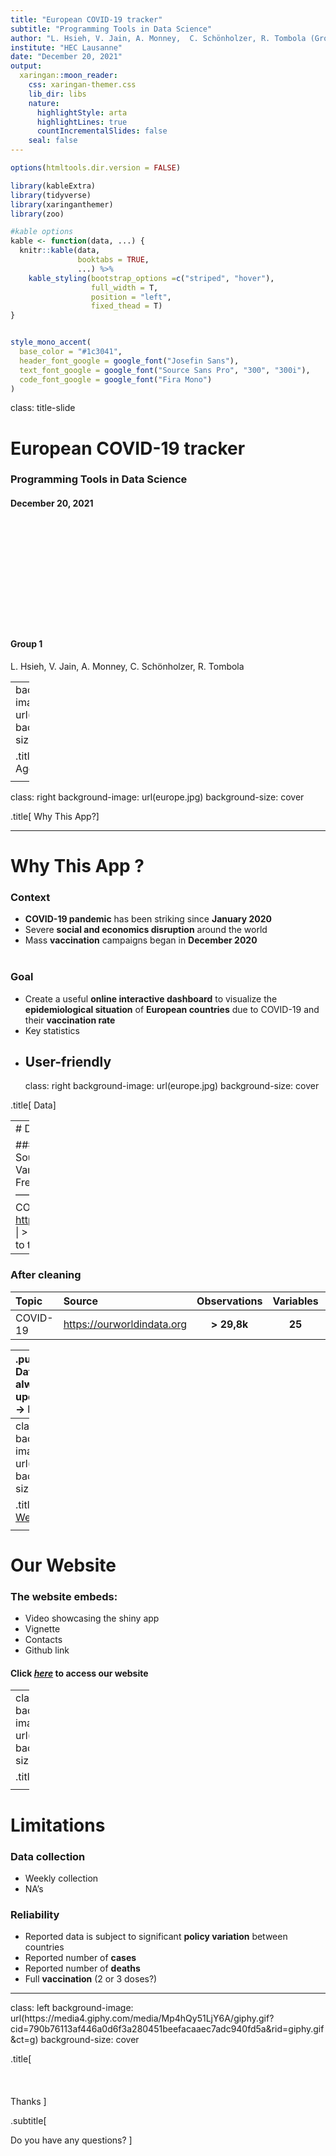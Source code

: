```yaml
---
title: "European COVID-19 tracker"
subtitle: "Programming Tools in Data Science"
author: "L. Hsieh, V. Jain, A. Monney,  C. Schönholzer, R. Tombola (Group 1)"
institute: "HEC Lausanne"
date: "December 20, 2021"
output:
  xaringan::moon_reader:
    css: xaringan-themer.css
    lib_dir: libs
    nature:
      highlightStyle: arta
      highlightLines: true
      countIncrementalSlides: false
    seal: false
---
```


```r
options(htmltools.dir.version = FALSE)

library(kableExtra)
library(tidyverse)
library(xaringanthemer)
library(zoo)

#kable options
kable <- function(data, ...) {                                
  knitr::kable(data, 
               booktabs = TRUE, 
               ...) %>% 
    kable_styling(bootstrap_options =c("striped", "hover"), 
                  full_width = T, 
                  position = "left", 
                  fixed_thead = T)
}


style_mono_accent(
  base_color = "#1c3041",
  header_font_google = google_font("Josefin Sans"),
  text_font_google = google_font("Source Sans Pro", "300", "300i"),
  code_font_google = google_font("Fira Mono")
)
```


class: title-slide

# European COVID-19 tracker 
### Programming Tools in Data Science 
#### December 20, 2021
<br> <br> <br> <br> <br> <br> <br> <br> <br> <br> 
 


#### Group 1
L. Hsieh, V. Jain, A. Monney,  C. Schönholzer, R. Tombola  

---
background-image: url(agenda.jpg)
background-size: cover

.title[
Today's Agenda
]

<style>
.title {
  font-size: 4em;
  font-family: Josefin sans;
  color: white;
}
</style>

---

class: right
background-image: url(europe.jpg)
background-size: cover

.title[
Why This App?
]

<style>
.title {
  font-size: 3.5em;
  font-family: Josefin sans;
  color: white;
}
</style>

---

# Why This App ?
### Context
* **COVID-19 pandemic** has been striking since **January 2020**
* Severe **social and economics disruption** around the world
* Mass **vaccination** campaigns began in **December 2020**
<br>
<br>

### Goal


* Create a useful **online interactive dashboard** to visualize the **epidemiological situation** of **European countries** due to COVID-19 and their **vaccination rate** 
* Key statistics
* User-friendly
---
class: right
background-image: url(europe.jpg)
background-size: cover

.title[
Data
]

<style>
.title {
  font-size: 4em;
  font-family: Josefin sans;
  color: white;
}
</style>

---
# Data

### Raw data
| Topic | Source | Observations | Variables | Coverage | Frequency |
|:------|:------|:-:|:--:|:-:|:-:|:-:|
| COVID-19 | <https://ourworldindata.org> | > 148k | 67 | 01.2020 to today| Daily |
--

### After cleaning
| Topic | Source | Observations | Variables | Coverage | Frequency |
|:------|:------|:-:|:--:|:-:|:-:|:-:|
| COVID-19 | <https://ourworldindata.org> | **> 29,8k** | **25** | 01.2020 to today| Daily |

--
.pull-left[
* Data **not** always **updated daily** → NA's
  <p>Solution: </p>
  * 7-day rolling average
  * fill NA's with the last updated values
]

.pull-right[
* Some observations in the new cases have **negative values**
  <p>Solution: </p>
  * take absolute value
]


---
class: up right
background-image: url(europe.jpg)
background-size: cover

.title[
Our Website
]

<style>
.title {
  font-size: 4em;
  font-family: Josefin sans;
  color: white;
}
</style>


---

# Our Website 

### The website embeds:
* Video showcasing the shiny app
* Vignette
* Contacts
* Github link


#### Click *[here](https://ptdsg1.netlify.app)*  to access our website 

---
class: right
background-image: url(europe.jpg)
background-size: cover

.title[
Limitations
]

<style>
.title {
  font-size: 4em;
  font-family: Josefin sans;
  color: white;
}
</style>


---

# Limitations

### Data collection
- Weekly collection
- NA's

### Reliability
- Reported data is subject to significant **policy variation** between countries
 - Reported number of **cases** 
 - Reported number of **deaths**
 - Full **vaccination** (2 or 3 doses?)

---

class: left
background-image: url(https://media4.giphy.com/media/Mp4hQy51LjY6A/giphy.gif?cid=790b76113af446a0d6f3a280451beefacaaec7adc940fd5a&rid=giphy.gif&ct=g)
background-size: cover



.title[
<br> <br> <br> <br>
Thanks
<p>For your attention!</p>
]

<style>
.title {
  font-size: 3em;
  font-family: Josefin sans;
  color: white;
}
</style>




.subtitle[

Do you have any questions?
]

<style>
.subtitle {
  font-size: 2em;
  font-family: Josefin sans;
  color: white;
}
</style>


